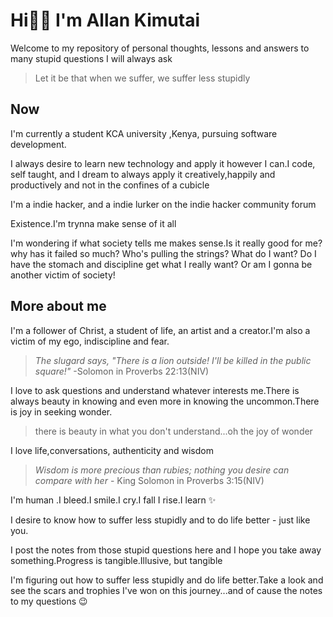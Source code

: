 # Hi👋🏾 I'm Allan Kimutai

Welcome to my repository of personal thoughts, lessons and answers to many stupid questions I will always ask

> Let it be that when we suffer, we suffer less stupidly

## Now

I'm currently a student KCA university ,Kenya, pursuing software development.

I always desire to learn new technology and apply it however I can.I code, self taught, and I dream to always apply it creatively,happily and productively and not in the confines of a cubicle

I'm a indie hacker, and a indie lurker on the indie hacker community forum

Existence.I'm trynna make sense of it all

I'm wondering if what society tells me makes sense.Is it really good for me? why has it failed so much? Who's pulling the strings? What do I want? Do I have the stomach and discipline get what I really want? Or am I gonna be another victim of society!

## More about me

I'm a follower of Christ, a student of life, an artist and a creator.I'm also a victim of my ego, indiscipline and fear.

> _The slugard says, "There is a lion outside! I'll be killed in the public square!"_ -Solomon in Proverbs 22:13(NIV)

I love to ask questions and understand whatever interests me.There is always beauty in knowing and even more in knowing the uncommon.There is joy in seeking wonder.

> there is beauty in what you don't understand...oh the joy of wonder

I love life,conversations, authenticity and wisdom

> _Wisdom is more precious than rubies; nothing you desire can compare with her_ - King Solomon in Proverbs 3:15(NIV)

I'm human .I bleed.I smile.I cry.I fall I rise.I learn ✨

I desire to know how to suffer less stupidly and to do life better - just like you.

I post the notes from those stupid questions here and I hope you take away something.Progress is tangible.Illusive, but tangible

I'm figuring out how to suffer less stupidly and do life better.Take a look and see the scars and trophies I've won on this journey...and of cause the notes to my questions 😉

